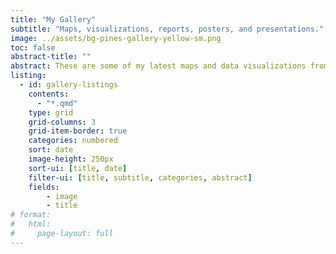 ```yaml
---
title: "My Gallery"
subtitle: "Maps, visualizations, reports, posters, and presentations."
image: ../assets/bg-pines-gallery-yellow-sm.png
toc: false
abstract-title: ""
abstract: These are some of my latest maps and data visualizations from personal creative projects and work-related assignments. Included here are any of my contributions to Tidy Tuesday, Map Prompt Monday, and similar.
listing:
  - id: gallery-listings
    contents:
      - "*.qmd"
    type: grid
    grid-columns: 3
    grid-item-border: true
    categories: numbered
    sort: date
    image-height: 250px
    sort-ui: [title, date]
    filter-ui: [title, subtitle, categories, abstract]
    fields:
        - image
        - title
# format: 
#   html: 
#     page-layout: full
---
```


::: {#gallery-listings .listings-gallery}

:::
